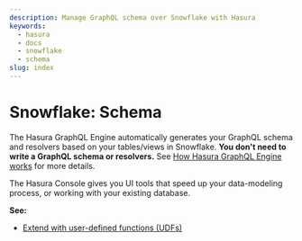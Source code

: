 ```yaml
---
description: Manage GraphQL schema over Snowflake with Hasura
keywords:
  - hasura
  - docs
  - snowflake
  - schema
slug: index
---
```


# Snowflake: Schema

The Hasura GraphQL Engine automatically generates your GraphQL schema and resolvers based on your tables/views in
Snowflake. **You don't need to write a GraphQL schema or resolvers.** See
[How Hasura GraphQL Engine works](/getting-started/how-it-works/index.mdx) for more details.

The Hasura Console gives you UI tools that speed up your data-modeling process, or working with your existing database.

**See:**

- [Extend with user-defined functions (UDFs)](/schema/snowflake/custom-functions.mdx)
